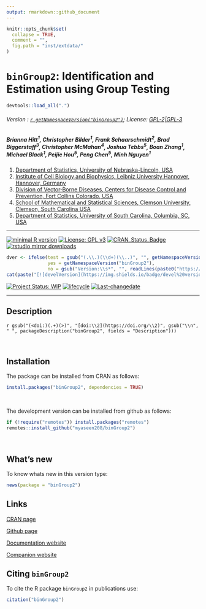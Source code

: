 ```yaml
---
output: rmarkdown::github_document
---
```


```r
knitr::opts_chunk$set(
  collapse = TRUE,
  comment = "",
  fig.path = "inst/extdata/"
)
```

# `binGroup2`: Identification and Estimation using Group Testing

```r
devtools::load_all(".")
```

###### Version : [`r getNamespaceVersion("binGroup2")`](https://myaseen208.com/binGroup2/);  License: [GPL-2|GPL-3](https://www.r-project.org/Licenses/)


##### *Brianna Hitt^1^*, *Christopher Bilder^1^*, *Frank Schaarschmidt^2^*, *Brad Biggerstaff^3^*, *Christopher McMahan^4^*, *Joshua Tebbs^5^*, *Boan Zhang^1^*, *Michael Black^1^*, *Peijie Hou^5^*, *Peng Chen^5^*, *Minh Nguyen^1^*


1. [Department of Statistics, University of Nebraska-Lincoln, USA](https://statistics.unl.edu/)
2. [Institute of Cell Biology and Biophysics, Leibniz University Hannover, Hannover, Germany](https://www.cell.uni-hannover.de/de/frank-schaarschmidt)
3. [Division of Vector‐Borne Diseases, Centers for Disease Control and Prevention, Fort Collins Colorado, USA](https://vetmedbiosci.colostate.edu/cvid/)
4. [School of Mathematical and Statistical Sciences, Clemson University, Clemson, South Carolina USA](https://www.clemson.edu/science/academics/departments/mathstat/about/profiles/mcmaha2)
5. [Department of Statistics, University of South Carolina, Columbia, SC, USA](https://people.stat.sc.edu/tebbs/)


***

[![minimal R version](https://img.shields.io/badge/R>%3D-2.10.0-6666ff.svg)](https://cran.r-project.org/)
[![License: GPL v3](https://img.shields.io/badge/License-GPL%20v3-blue.svg)](https://www.gnu.org/licenses/gpl-3.0)
[![CRAN_Status_Badge](https://www.r-pkg.org/badges/version-last-release/binGroup2)](https://cran.r-project.org/package=binGroup2)
[![rstudio mirror downloads](https://cranlogs.r-pkg.org/badges/grand-total/binGroup2?color=green)](https://CRAN.R-project.org/package=binGroup2)
<!-- [![packageversion](https://img.shields.io/badge/Package%20version-0.2.3.3-orange.svg)](https://github.com/myaseen208/binGroup2) -->

```r
dver <- ifelse(test = gsub("(.\\.)(\\d+)(\\..)", "", getNamespaceVersion("binGroup2")) != "",
               yes = getNamespaceVersion("binGroup2"),
               no = gsub("Version:\\s*", "", readLines(paste0("https://raw.githubusercontent.com/", "myaseen208/binGroup2", "/master/DESCRIPTION"))[grep("Version:", readLines(paste0("https://raw.githubusercontent.com/", "myaseen208/binGroup2", "/master/DESCRIPTION")))]))
cat(paste("[![develVersion](https://img.shields.io/badge/devel%20version-", dver, "-orange.svg)](https://github.com/myaseen208/binGroup2)", sep = ""))
```

<!-- [![GitHub Download Count](https://github-basic-badges.herokuapp.com/downloads/myaseen208/binGroup2/total.svg)] -->
[![Project Status: WIP](https://www.repostatus.org/badges/latest/inactive.svg)](https://www.repostatus.org/#inactive)
[![lifecycle](https://img.shields.io/badge/lifecycle-stable-brightgreen.svg)](https://lifecycle.r-lib.org/articles/stages.html#stable)
[![Last-changedate](https://img.shields.io/badge/last%20change-`r gsub('-', '--', Sys.Date())`-yellowgreen.svg)](https://github.com/myaseen208/binGroup2)

***

## Description
`r gsub("(<doi:)(.+)(>)", "[doi:\\2](https://doi.org/\\2)", gsub("\\n", " ", packageDescription("binGroup2", fields = "Description")))`

&nbsp;
&nbsp;


## Installation
The package can be installed from CRAN as follows:

```r
install.packages("binGroup2", dependencies = TRUE)
```


&nbsp;


The development version can be installed from github as follows:

```r
if (!require("remotes")) install.packages("remotes")
remotes::install_github("myaseen208/binGroup2")
```

&nbsp;
&nbsp;



## What's new
To know whats new in this version type:

```r
news(package = "binGroup2")
```

## Links

[CRAN page](https://cran.r-project.org/package=binGroup2)

[Github page](https://github.com/myaseen208/binGroup2)

[Documentation website](https://myaseen208.com/binGroup2/)

[Companion website](https://myaseen208.com/EDATR/)



## Citing `binGroup2`
To cite the R package `binGroup2` in publications use:

```r
citation("binGroup2")
```
